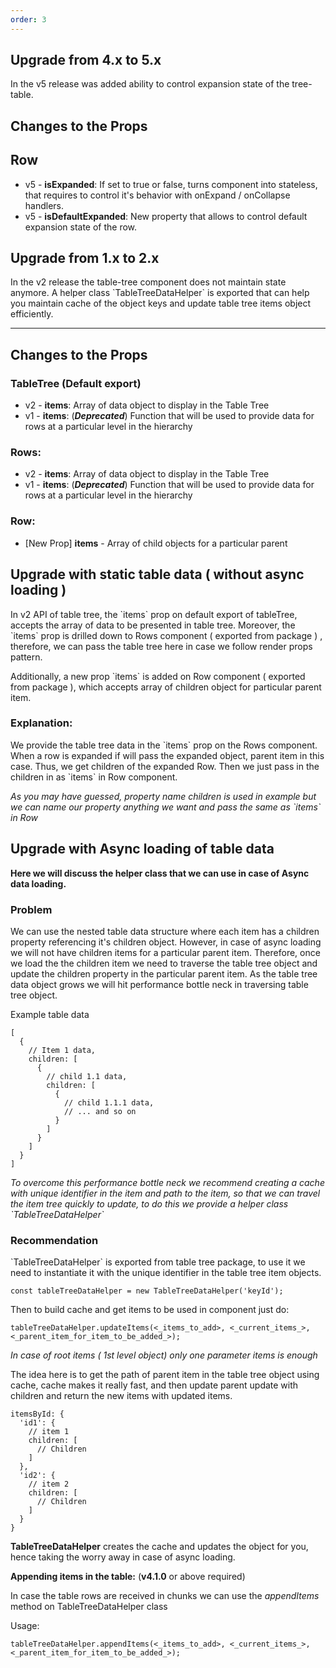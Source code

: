 ```yaml
---
order: 3
---
```


<!-- Migrated from Atlaskit, could do with rewriting but not important as these versions are quite old. -->

## Upgrade from 4.x to 5.x

In the v5 release was added ability to control expansion state of the tree-table.

## Changes to the Props

## Row
- v5 - **isExpanded**: If set to true or false, turns component into stateless, that requires to control it's behavior with onExpand / onCollapse handlers.
- v5 - **isDefaultExpanded**: New property that allows to control default expansion state of the row.

## Upgrade from 1.x to 2.x

In the v2 release the table-tree component does not maintain state anymore. A helper class \`TableTreeDataHelper\`
is exported that can help you maintain cache of the object keys and update table tree items object efficiently.

---

## Changes to the Props

### TableTree (Default export)

- v2 - **items**: Array of data object to display in the Table Tree
- v1 - **items**: (***Deprecated***) Function that will be used to provide data for rows at a particular level in the hierarchy

### Rows:

- v2 - **items**: Array of data object to display in the Table Tree
- v1 - **items**: (***Deprecated***) Function that will be used to provide data for rows at a particular level in the hierarchy

### Row:

- [New Prop] **items** - Array of child objects for a particular parent


## Upgrade with static table data ( without async loading )

In v2 API of table tree, the \`items\` prop on default export of tableTree, accepts the array of data to be presented
in table tree. Moreover, the \`items\` prop is drilled down to Rows component ( exported from package ) , therefore, we
can pass the table tree here in case we follow render props pattern.

Additionally, a new prop \`items\` is added on Row component ( exported from package ), which accepts array of children object for particular
parent item.

<!--See the example below:
${(
  <Example
    packageName="@atlaskit/table-tree"
    Component={
      require('../examples/upgrade-guide-examples/static-data').default
    }
    source={require('!!raw-loader!../examples/upgrade-guide-examples/static-data')}
    title="With Static Data"
    language="jsx"
  />
)}-->

### Explanation:

We provide the table tree data in the \`items\` prop on the Rows component. When a row is expanded if will pass
the expanded object, parent item in this case. Thus, we get children of the expanded Row. Then we just pass in
the children in as \`items\` in Row component.

*As you may have guessed, property name children is used in example but we can name our property anything we want and
pass the same as \`items\` in Row*

## Upgrade with Async loading of table data

**Here we will discuss the helper class that we can use in case of Async data loading.**

### Problem

We can use the nested table data structure where each item has a children property referencing it's children object.
However, in case of async loading we will not have children items for a particular parent item. Therefore, once we load the
the children item we need to traverse the table tree object and update the children property in the particular parent item. As
the table tree data object grows we will hit performance bottle neck in traversing table tree object.

Example table data

```
[
  {
    // Item 1 data,
    children: [
      {
        // child 1.1 data,
        children: [
          {
            // child 1.1.1 data,
            // ... and so on
          }
        ]
      }
    ]
  }
]
```

*To overcome this performance bottle neck we recommend creating a cache with unique identifier in the item and path to the item, so that
we can travel the item tree quickly to update, to do this we provide a helper class \`TableTreeDataHelper\`*

### Recommendation

\`TableTreeDataHelper\` is exported from table tree package, to use it we need to instantiate it with the unique identifier in the table tree
item objects.

```
const tableTreeDataHelper = new TableTreeDataHelper('keyId');
```

Then to build cache and get items to be used in component just do:

```
tableTreeDataHelper.updateItems(<_items_to_add>, <_current_items_>, <_parent_item_for_item_to_be_added_>);
```

*In case of root items ( 1st level object) only one parameter items is enough*

<!--
${(
  <Example
    packageName="@atlaskit/table-tree"
    Component={
      require('../examples/upgrade-guide-examples/async-data-loading').default
    }
    source={require('!!raw-loader!../examples/upgrade-guide-examples/async-data-loading')}
    title="Advance Usage: With Async loading"
    language="jsx"
  />
)}
-->

The idea here is to get the path of parent item in the table tree object using cache, cache makes it really fast, and then
update parent update with children and return the new items with updated items.

```
itemsById: {
  'id1': {
    // item 1
    children: [
      // Children
    ]
  },
  'id2': {
    // item 2
    children: [
      // Children
    ]
  }
}
```

**TableTreeDataHelper** creates the cache and updates the object for you, hence taking the worry away in case of async loading.

**Appending items in the table:** (**v4.1.0** or above required) 

In case the table rows are received in chunks we can use the *appendItems* method on TableTreeDataHelper class

Usage:

```
tableTreeDataHelper.appendItems(<_items_to_add>, <_current_items_>, <_parent_item_for_item_to_be_added_>);
```
